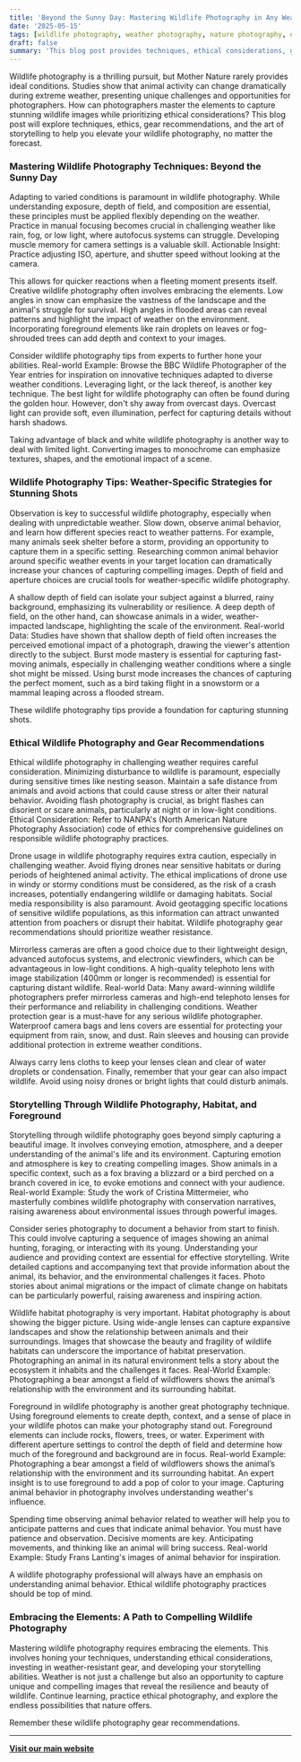 ```yaml
---
title: 'Beyond the Sunny Day: Mastering Wildlife Photography in Any Weather'
date: '2025-05-15'
tags: [wildlife photography, weather photography, nature photography, ethical wildlife photography, wildlife photography techniques]
draft: false
summary: 'This blog post provides techniques, ethical considerations, gear advice, and storytelling strategies for capturing compelling wildlife photos in any weather, emphasizing observation, patience, and respect for the environment....'
---
```


Wildlife photography is a thrilling pursuit, but Mother Nature rarely provides ideal conditions. Studies show that animal activity can change dramatically during extreme weather, presenting unique challenges and opportunities for photographers. How can photographers master the elements to capture stunning wildlife images while prioritizing ethical considerations? This blog post will explore techniques, ethics, gear recommendations, and the art of storytelling to help you elevate your wildlife photography, no matter the forecast.



### Mastering Wildlife Photography Techniques: Beyond the Sunny Day



Adapting to varied conditions is paramount in wildlife photography. While understanding exposure, depth of field, and composition are essential, these principles must be applied flexibly depending on the weather. Practice in manual focusing becomes crucial in challenging weather like rain, fog, or low light, where autofocus systems can struggle. Developing muscle memory for camera settings is a valuable skill.
Actionable Insight: Practice adjusting ISO, aperture, and shutter speed without looking at the camera.

This allows for quicker reactions when a fleeting moment presents itself. Creative wildlife photography often involves embracing the elements. Low angles in snow can emphasize the vastness of the landscape and the animal's struggle for survival. High angles in flooded areas can reveal patterns and highlight the impact of weather on the environment.
Incorporating foreground elements like rain droplets on leaves or fog-shrouded trees can add depth and context to your images.

Consider wildlife photography tips from experts to further hone your abilities.
Real-world Example: Browse the BBC Wildlife Photographer of the Year entries for inspiration on innovative techniques adapted to diverse weather conditions. Leveraging light, or the lack thereof, is another key technique. The best light for wildlife photography can often be found during the golden hour. However, don't shy away from overcast days.
Overcast light can provide soft, even illumination, perfect for capturing details without harsh shadows.

Taking advantage of black and white wildlife photography is another way to deal with limited light. Converting images to monochrome can emphasize textures, shapes, and the emotional impact of a scene.



### Wildlife Photography Tips: Weather-Specific Strategies for Stunning Shots



Observation is key to successful wildlife photography, especially when dealing with unpredictable weather. Slow down, observe animal behavior, and learn how different species react to weather patterns. For example, many animals seek shelter before a storm, providing an opportunity to capture them in a specific setting. Researching common animal behavior around specific weather events in your target location can dramatically increase your chances of capturing compelling images.
Depth of field and aperture choices are crucial tools for weather-specific wildlife photography.

A shallow depth of field can isolate your subject against a blurred, rainy background, emphasizing its vulnerability or resilience. A deep depth of field, on the other hand, can showcase animals in a wider, weather-impacted landscape, highlighting the scale of the environment.
Real-world Data: Studies have shown that shallow depth of field often increases the perceived emotional impact of a photograph, drawing the viewer's attention directly to the subject. Burst mode mastery is essential for capturing fast-moving animals, especially in challenging weather conditions where a single shot might be missed. Using burst mode increases the chances of capturing the perfect moment, such as a bird taking flight in a snowstorm or a mammal leaping across a flooded stream.

These wildlife photography tips provide a foundation for capturing stunning shots.



### Ethical Wildlife Photography and Gear Recommendations



Ethical wildlife photography in challenging weather requires careful consideration. Minimizing disturbance to wildlife is paramount, especially during sensitive times like nesting season. Maintain a safe distance from animals and avoid actions that could cause stress or alter their natural behavior. Avoiding flash photography is crucial, as bright flashes can disorient or scare animals, particularly at night or in low-light conditions.
Ethical Consideration: Refer to NANPA's (North American Nature Photography Association) code of ethics for comprehensive guidelines on responsible wildlife photography practices.

Drone usage in wildlife photography requires extra caution, especially in challenging weather. Avoid flying drones near sensitive habitats or during periods of heightened animal activity.
The ethical implications of drone use in windy or stormy conditions must be considered, as the risk of a crash increases, potentially endangering wildlife or damaging habitats. Social media responsibility is also paramount. Avoid geotagging specific locations of sensitive wildlife populations, as this information can attract unwanted attention from poachers or disrupt their habitat.
Wildlife photography gear recommendations should prioritize weather resistance.

Mirrorless cameras are often a good choice due to their lightweight design, advanced autofocus systems, and electronic viewfinders, which can be advantageous in low-light conditions. A high-quality telephoto lens with image stabilization (400mm or longer is recommended) is essential for capturing distant wildlife.
Real-world Data: Many award-winning wildlife photographers prefer mirrorless cameras and high-end telephoto lenses for their performance and reliability in challenging conditions. Weather protection gear is a must-have for any serious wildlife photographer. Waterproof camera bags and lens covers are essential for protecting your equipment from rain, snow, and dust.
Rain sleeves and housing can provide additional protection in extreme weather conditions.

Always carry lens cloths to keep your lenses clean and clear of water droplets or condensation. Finally, remember that your gear can also impact wildlife. Avoid using noisy drones or bright lights that could disturb animals.



### Storytelling Through Wildlife Photography, Habitat, and Foreground



Storytelling through wildlife photography goes beyond simply capturing a beautiful image. It involves conveying emotion, atmosphere, and a deeper understanding of the animal's life and its environment. Capturing emotion and atmosphere is key to creating compelling images. Show animals in a specific context, such as a fox braving a blizzard or a bird perched on a branch covered in ice, to evoke emotions and connect with your audience.
Real-world Example: Study the work of Cristina Mittermeier, who masterfully combines wildlife photography with conservation narratives, raising awareness about environmental issues through powerful images.

Consider series photography to document a behavior from start to finish. This could involve capturing a sequence of images showing an animal hunting, foraging, or interacting with its young.
Understanding your audience and providing context are essential for effective storytelling. Write detailed captions and accompanying text that provide information about the animal, its behavior, and the environmental challenges it faces. Photo stories about animal migrations or the impact of climate change on habitats can be particularly powerful, raising awareness and inspiring action.

Wildlife habitat photography is very important.
Habitat photography is about showing the bigger picture. Using wide-angle lenses can capture expansive landscapes and show the relationship between animals and their surroundings. Images that showcase the beauty and fragility of wildlife habitats can underscore the importance of habitat preservation. Photographing an animal in its natural environment tells a story about the ecosystem it inhabits and the challenges it faces.
Real-World Example: Photographing a bear amongst a field of wildflowers shows the animal’s relationship with the environment and its surrounding habitat.

Foreground in wildlife photography is another great photography technique.
Using foreground elements to create depth, context, and a sense of place in your wildlife photos can make your photography stand out. Foreground elements can include rocks, flowers, trees, or water. Experiment with different aperture settings to control the depth of field and determine how much of the foreground and background are in focus.
Real-world Example: Photographing a bear amongst a field of wildflowers shows the animal’s relationship with the environment and its surrounding habitat. An expert insight is to use foreground to add a pop of color to your image.
Capturing animal behavior in photography involves understanding weather's influence.

Spending time observing animal behavior related to weather will help you to anticipate patterns and cues that indicate animal behavior. You must have patience and observation. Decisive moments are key. Anticipating movements, and thinking like an animal will bring success.
Real-world Example: Study Frans Lanting's images of animal behavior for inspiration.

A wildlife photography professional will always have an emphasis on understanding animal behavior. Ethical wildlife photography practices should be top of mind.



### Embracing the Elements: A Path to Compelling Wildlife Photography



Mastering wildlife photography requires embracing the elements. This involves honing your techniques, understanding ethical considerations, investing in weather-resistant gear, and developing your storytelling abilities. Weather is not just a challenge but also an opportunity to capture unique and compelling images that reveal the resilience and beauty of wildlife. Continue learning, practice ethical photography, and explore the endless possibilities that nature offers.

Remember these wildlife photography gear recommendations.

---

[**Visit our main website**](https://instasoiree.com/)
